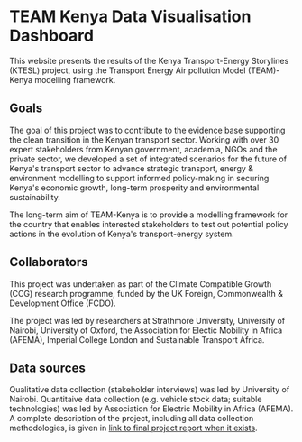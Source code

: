 # TEAM Kenya Data Visualisation Dashboard

This website presents the results of the Kenya Transport-Energy Storylines (KTESL) project, using the Transport Energy Air pollution Model (TEAM)-Kenya modelling framework.

## Goals

The goal of this project was to contribute to the evidence base supporting the clean transition in the Kenyan transport sector. Working with over 30 expert stakeholders from Kenyan government, academia, NGOs and the private sector, we developed a set of integrated scenarios for the future of Kenya's transport sector to advance strategic transport, energy & environment modelling to support informed policy-making in securing Kenya's economic growth, long-term prosperity and environmental sustainability.

The long-term aim of TEAM-Kenya is to provide a modelling framework for the country that enables interested stakeholders to test out potential policy actions in the evolution of Kenya's transport-energy system.

## Collaborators

This project was undertaken as part of the Climate Compatible Growth (CCG) research programme, funded by the UK Foreign, Commonwealth & Development Office (FCDO).

The project was led by researchers at Strathmore University, University of Nairobi, University of Oxford, the Association for Electic Mobility in Africa (AFEMA), Imperial College London and Sustainable Transport Africa.

## Data sources

Qualitative data collection (stakeholder interviews) was led by University of Nairobi. Quantitaive data collection (e.g. vehicle stock data; suitable technologies) was led by Association for Electric Mobility in Africa (AFEMA). A complete description of the project, including all data collection methodologies, is given in [link to final project report when it exists]().
